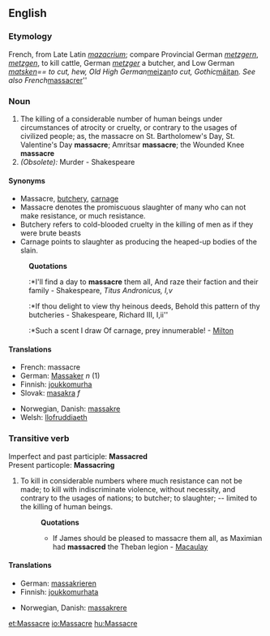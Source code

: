 ==English==
===Etymology===
French, from Late Latin ''[[mazacrium]]''; compare Provincial German ''[[metzgern]]'', ''[[metzgen]]'', to kill cattle, German ''[[metzger]]'' a butcher, and Low German ''[[matsken]]== to cut, hew, Old High German ''[[meizan]]'' to cut, Gothic ''[[máitan]]''. See also French ''[[massacrer]]''
===Noun===
#The killing of a considerable number of human beings under circumstances of atrocity or cruelty, or contrary to the usages of civilized people; as, the massacre on St. Bartholomew's Day, St. Valentine's Day '''massacre'''; Amritsar '''massacre'''; the Wounded Knee '''massacre'''
#''(Obsolete):'' Murder - Shakespeare
====Synonyms====
*Massacre, [[butchery]], [[carnage]]
*Massacre denotes the promiscuous slaughter of many who can not make resistance, or much resistance. 
*Butchery refers to cold-blooded cruelty in the killing of men as if they were brute beasts
*Carnage points to slaughter as producing the heaped-up bodies of the slain.
:'''Quotations'''
::*I'll find a day to '''massacre''' them all, And raze their faction and their family - Shakespeare, ''Titus Andronicus, I,v''
::*If thou delight to view thy heinous deeds, Behold this pattern of thy butcheries - Shakespeare, Richard III, I,ii''
::*Such a scent I draw Of carnage, prey innumerable! - [[Milton]]

====Translations====
{{top}}
*French: massacre
*German: [[Massaker]] ''n'' (1)
*Finnish: [[joukkomurha]]
*Slovak: [[masakra]] ''f''
{{mid}}
*Norwegian, Danish: [[massakre]]
*Welsh: [[llofruddiaeth]]
{{bottom}}

===Transitive verb===
Imperfect and past participle: '''Massacred'''<br>
Present particople: '''Massacring'''
#To kill in considerable numbers where much resistance can not be made; to kill with indiscriminate violence, without necessity, and contrary to the usages of nations; to butcher; to slaughter; -- limited to the killing of human beings.
#:'''Quotations'''
#:*If James should be pleased to massacre them all, as Maximian had '''massacred''' the Theban legion - [[Macaulay]]

====Translations====
{{top}}
*German: [[massakrieren]]
*Finnish: [[joukkomurhata]]
{{mid}}
*Norwegian, Danish: [[massakrere]]
{{bottom}}

[[et:Massacre]]
[[io:Massacre]]
[[hu:Massacre]]
